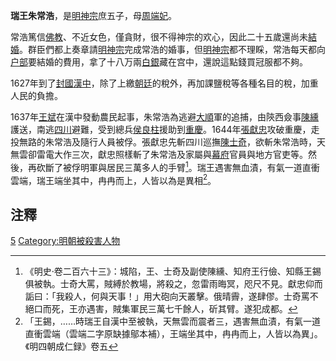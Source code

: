 '''瑞王朱常浩'''{{BD|1590年||1644年||catIdx=Z朱}}，是[[明神宗|明神宗]]庶五子，母[[周端妃_(明神宗)|周端妃]]。

常浩篤信[[佛教|佛教]]、不近女色，僅貪財，很不得神宗的欢心，因此二十五歲還尚未[[結婚|結婚]]。群臣們都上奏章請[[明神宗|明神宗]]完成常浩的婚事，但[[明神宗|明神宗]]都不理睬，常浩每天都向[[户部|户部]]要結婚的費用，拿了十八万兩[[银两|白銀]]藏在宫中，還說這點錢買冠服都不夠。

1627年到了[[封國|封國]][[漢中|漢中]]，除了上繳[[朝廷|朝廷]]的稅外，再加課鹽稅等各種名目的稅，加重人民的負擔。

1637年[[王斌_(明朝)|王斌]]在漢中發動農民起事，朱常浩為逃避[[大順_(政權)|大順]]軍的追捕，由陝西僉事[[陳纁|陳纁]]護送，南逃[[四川|四川]]避難，受到總兵[[侯良柱|侯良柱]]援助到[[重慶|重慶]]。1644年[[張獻忠|張獻忠]]攻破重慶，走投無路的朱常浩及隨行人員被俘。張獻忠先斬四川巡撫[[陈士奇_(明朝)|陳士奇]]，欲斬朱常浩時，天無雲卻雷電大作三次，獻忠照樣斬了朱常浩及家屬與[[幕府|幕府]]官員與地方官吏等。然後，再砍斷了被俘明軍與居民三萬多人的手臂<ref>《明史·卷二百六十三》：城陷，王、士奇及副使陳纁、知府王行儉、知縣王錫俱被執。士奇大罵，賊縛於教場，將殺之，忽雷雨晦冥，咫尺不見。獻忠仰而詬曰：「我殺人，何與天事！」用大砲向天叢擊。俄晴霽，遂肆僇。士奇罵不絕口而死，王亦遇害，賊集軍民三萬七千餘人，斫其臂。遂犯成都。</ref>。瑞王遇害無血漬，有氣一道直衝雲端，瑞王端坐其中，冉冉而上，人皆以為是異相<ref>「王錫，……時瑞王自漢中至被執，天無雲而震者三，遇害無血漬，有氣一道直衝雲端（雲端二字原缺據鄔本補），王端坐其中，冉冉而上，人皆以為異」。《明四朝成仁録》卷五</ref>。

==注釋==
{{reflist}}

{{s-start}}
{{s-none|無|[[明朝|明政府]]封之}}
{{s-ttl|title=[[明朝藩王列表_(世宗、穆宗及神宗系)|明瑞國國王]]|years=1601年－1644年}}
{{s-aft|after=子[[瑞王_(明朝第二任)|朱由𣏌]]}}
{{end}}

{{明神宗皇室}}

[[Category:明神宗皇子|5]]
[[Category:明朝被殺害人物|Category:明朝被殺害人物]]